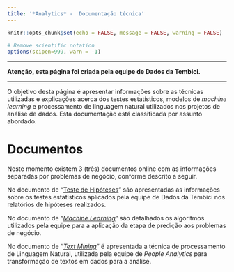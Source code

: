 ```yaml
---
title: '*Analytics* -  Documentação técnica'
---
```



```r
knitr::opts_chunk$set(echo = FALSE, message = FALSE, warning = FALSE)

# Remove scientific notation
options(scipen=999, warn = -1)
```

___

**Atenção, esta página foi criada pela equipe de Dados da Tembici.**

___

O objetivo desta página é apresentar informações sobre as técnicas utilizadas e explicações acerca dos testes estatísticos, modelos de *machine learning* e processamento de linguagem natural utilizados nos projetos de análise de dados. Esta documentação está classificada por assunto abordado.

# Documentos 

Neste momento existem 3 (três) documentos online com as informações separadas por problemas de negócio, conforme descrito a seguir.


No documento de "<a href="https://tembici.github.io/data_apendice/public/hipoteses.html" target="_blank">Teste de Hipóteses</a>" são apresentadas as informações sobre os testes estatísticos aplicados pela equipe de Dados da Tembici nos relatórios de hipóteses realizados. 

No documento de "<a href="https://tembici.github.io/data_apendice/public/ml.html" target="_blank">*Machine Learning*</a>" são detalhados os algoritmos utilizados pela equipe para a aplicação da etapa de predição aos problemas de negócio. 

No documento de "<a href="https://tembici.github.io/data_apendice/public/text_mining.html" target="_blank">*Text Mining*</a>" é apresentada a técnica de processamento de Linguagem Natural, utilizada pela equipe de *People Analytics* para transformação de textos em dados para a análise. 